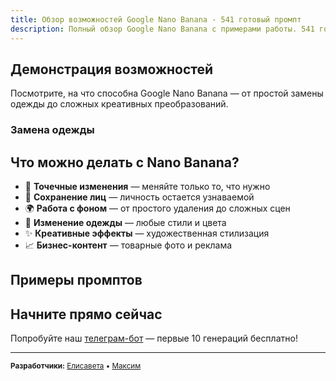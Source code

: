 ```yaml
---
title: Обзор возможностей Google Nano Banana - 541 готовый промпт
description: Полный обзор Google Nano Banana с примерами работы. 541 готовый промпт в 12 категориях для редактирования изображений с помощью ИИ
---
```



<ImageModal />

## Демонстрация возможностей

Посмотрите, на что способна Google Nano Banana — от простой замены одежды до сложных креативных преобразований.

### Замена одежды

<ExampleImage 
  beforeSrc="/images/before-after/change-background-before.png"
  beforeAlt="Мужчина в бежевом пиджаке"
  src="/images/before-after/change-background-after.png"
  alt="Мужчина в синей льняной рубашке"
  caption="Промпт: Замени одежду мужчины на льняную рубашку синего цвета, без изменений лица и прически"
/>

## Что можно делать с Nano Banana?

- 🎯 **Точечные изменения** — меняйте только то, что нужно
- 👤 **Сохранение лиц** — личность остается узнаваемой
- 🌍 **Работа с фоном** — от простого удаления до сложных сцен
- 👔 **Изменение одежды** — любые стили и цвета
- ✨ **Креативные эффекты** — художественная стилизация
- 📈 **Бизнес-контент** — товарные фото и реклама

## Примеры промптов

<PromptCard 
  prompt="Убери фон с фотографии, оставив только человека в центре кадра"
  category="Работа с фоном"
  description="Удаление фона с сохранением всех деталей фигуры"
/>

<PromptCard 
  prompt="Измени цвет куртки на красный, сохранив текстуру и складки ткани"
  category="Изменение одежды"
  description="Точное изменение цвета с сохранением реалистичности"
/>

<PromptCard 
  prompt="Улучши качество фотографии: увеличь резкость, исправь освещение и добавь контраст"
  category="Улучшение качества"
  description="Комплексное улучшение технических характеристик изображения"
/>

## Начните прямо сейчас

Попробуйте наш [телеграм-бот](https://t.me/nanobananas_bot) — первые 10 генераций бесплатно!

---

<small>**Разработчики:** [Елисавета](https://t.me/elisaffettaai) • [Максим](https://t.me/neuromaximru)</small>
